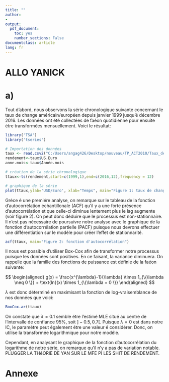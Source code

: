 ```yaml
---
title: ""
author:
- 
output: 
  pdf_document: 
    toc: yes
    number_sections: False
documentclass: article
lang: fr  
---
```


\newpage

# ALLO YANICK

# a)
Tout d'abord, nous observons la série chronologique suivante concernant le taux de change américain/européen depuis janvier 1999 jusqu'é décembre 2016. Les données ont été collectées de faéon quotidienne pour ensuite étre transformées mensuellement. Voici le résultat:


```r
library('TSA')
library('tseries')

# Importation des données
taux <- read.csv2("C:/Users/angag426/Desktop/nouveau/TP_ACT2010/Taux_de_change_US_Euro.csv")
rendement<-taux$US.Euro
anne.mois<-taux$Année.mois

# création de la série chronologique
ttaux<-ts(rendement,start=c(1999,1),end=c(2016,12),frequency = 12)

# graphique de la série
plot(ttaux,ylab='USD/Euro', xlab="Temps", main="Figure 1: taux de change US/Euro", type="o")
```

Gréce é une premiére analyse, on remarque sur le tableau de la fonction d'autocorrélation échantillonale (ACF) qu'il y a une forte présence d'autocorrélation et que celle-ci diminue lentement plus le lag augmente (voir figure 2). On peut donc déduire que le processus est non-stationnaire. Il n'est pas nécessaire de poursuivre notre analyse avec le graphique de la fonction d'autocorrélation partielle (PACF) puisque nous devrons effectuer une différentiation sur le modéle pour créer l'effet de stationnarité.

```r
acf(ttaux, main="Figure 2: fonction d'autocorrélation")
```

Il nous est possible d'utiliser Box-Cox afin de transformer notre processus puisque les données sont positives. En ce faisant, la variance diminuera. On rappelle que la famille des fonctions de puissance est définie de la faéon suivante:

$$
\begin{aligned}
g(x) = \frac{x^{\lambda}-1}{\lambda} \times 1_{\{\lambda \neq 0 \}} + \text{ln}(x) \times 1_{\{\lambda = 0 \}}
\end{aligned}
$$

$\lambda$ est donc déterminé en maximisant la fonction de log-vraisemblance de nos données que voici:

```r
BoxCox.ar(ttaux)
```

On constate que $\lambda = 0.1$ semble étre l'estimé MLE situé au centre de l'intervalle de confiance 95%, soit $]-0.5, 0.7[$. Puisque $\lambda = 0$ est dans notre IC, le paramétre peut également étre une valeur é considérer. Donc, on utilise la transformée logarithmique pour notre modéle.

Cependant, en analysant le graphique de la fonction d'autocorrélation du logarithme de  notre série, on remarque qu'il n'y a pas de variation notable. PLUGGER LA THéORIE DE YAN SUR LE MFE PI LES SHIT DE RENDEMENT.



\newpage

# Annexe

```r

```

